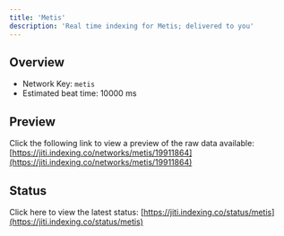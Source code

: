 ```yaml
---
title: 'Metis'
description: 'Real time indexing for Metis; delivered to you'
---
```


## Overview
- Network Key: `metis`
- Estimated beat time: 10000 ms

## Preview
Click the following link to view a preview of the raw data available: [https://jiti.indexing.co/networks/metis/19911864](https://jiti.indexing.co/networks/metis/19911864)

## Status
Click here to view the latest status: [https://jiti.indexing.co/status/metis](https://jiti.indexing.co/status/metis)
